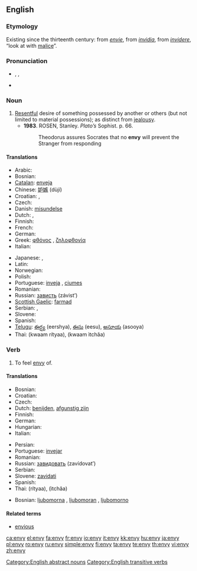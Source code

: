 ==English==

===Etymology===
Existing since the thirteenth century: from {{etyl|fro}} ''[[envie#French|envie]]'', from {{etyl|la}} ''[[invidia#Latin|invidia]]'', from ''[[invidere#Latin|invidere]]'', “look at with [[malice]]”.

===Pronunciation===
* {{a|UK}} {{enPR|ĕn'vē}}, {{IPA|/ˈɛnviː/}}, {{SAMPA|/"Envi:/}}
* {{audio|En-us-envy.ogg|Audio (US)}}

===Noun===
{{en-noun|envies|-}}

# [[resentful|Resentful]] desire of something possessed by another or others (but not limited to material possessions); as distinct from [[jealousy]].
#* '''1983'''.  ROSEN, Stanley.  ''Plato’s'' Sophist.  p. 66.
#*: Theodorus assures Socrates that no '''envy''' will prevent the Stranger from responding

====Translations====
{{trans-top|envy}}
* Arabic: {{t|ar|حسد|m|tr=Hasad}}
* Bosnian: {{t-|bs|ljubomora|f}}
* [[Catalan]]: [[enveja]] {{f}}
* Chinese: [[妒嫉]] (dùjí)
* Croatian: {{t-|hr|zavist|f|alt=závist}}, {{t-|hr|ljubomora|f|alt=ljubòmora}}
* Czech: {{t-|cs|závist|f}}
* Danish: [[misundelse]]
* Dutch: {{t+|nl|afgunst|f}}, {{t+|nl|nijd|m|alt=nĳd}}
* Finnish: {{t-|fi|kateus|m}}
* French: {{t+|fr|envie|f}}
* German: {{t+|de|Neid|m}}
* Greek: [[φθόνος]] {{m}}, [[ζηλοφθονία]] {{f}}
* Italian: {{t+|it|invidia|f}}
{{trans-mid}}
* Japanese: {{t|ja|嫉妬|tr=しっと, shitto}},  {{t|ja|ねたみ|tr=netami}}
* Latin: {{t-|la|invidia|f}}
* Norwegian: {{t+|no|misunnelse}}
* Polish: {{t+|pl|zazdrość|f}}
* Portuguese: [[inveja]] {{f}}, [[ciumes]] {{m}}
* Romanian: {{t-|ro|invidie|f}}
* Russian: [[зависть]] (závist’) {{f}}
* [[Scottish Gaelic]]: [[farmad]] {{m}}
* Serbian: {{t-|sr|zavist}}, {{t-|sr|ljubomora}}
* Slovene: {{t-|sl|zavist|f}}
* Spanish: {{t-|es|envidia|f}}
* [[Telugu]]: [[ఈర్ష్య]] (eershya), [[ఈసు]] (eesu), [[అసూయ]] (asooya)
* Thai: {{Thai|[[ความริษยา]]}} (kwaam rítyaa), {{Thai|[[ความอิจฉา]]}} (kwaam ìtchăa)
{{trans-bottom}}

===Verb===
{{en-verb|env|i|ed}}

# To feel [[envy]] of.

====Translations====
{{trans-top|to envy}}
* Bosnian: {{t-|bs|zavidjeti}}
* Croatian: {{t-|hr|zavidjeti|alt=závidjeti}}
* Czech: {{t-|cs|závidět}}
* Dutch: [[benijden|benĳden]], [[afgunstig zijn|afgunstig zĳn]]
* Finnish: {{t-|fi|kadehtia}}
* German: {{t+|de|beneiden}}
* Hungarian: {{t+|hu|irigyel}}
* Italian: {{t+|it|invidiare}}
{{trans-mid}}
* Persian: {{fa-Arab|[[حسادت ورزیدن]]}}
* Portuguese: [[invejar]]
* Romanian: {{t+|ro|invidia}}
* Russian: [[завидовать]] (zavídovat’) {{f}}
* Serbian: {{t|sr|zavideti}}
* Slovene: [[zavidati]]
* Spanish: {{t-|es|envidiar}}
* Thai: {{Thai|[[ริษยา]]}} (rítyaa), {{Thai|[[อิจฉา]]}} (ìtchăa)
{{trans-bottom}}

{{checktrans-top}}
* Bosnian: [[ljubomorna]] {{f}}, [[ljubomoran]] {{m}}, [[ljubomorno]] {{n}}
{{checktrans-bottom}}

====Related terms====
* [[envious]]

[[Category:English abstract nouns]]
[[Category:English transitive verbs]]

[[ca:envy]]
[[el:envy]]
[[fa:envy]]
[[fr:envy]]
[[io:envy]]
[[it:envy]]
[[kk:envy]]
[[hu:envy]]
[[ja:envy]]
[[pl:envy]]
[[ro:envy]]
[[ru:envy]]
[[simple:envy]]
[[fi:envy]]
[[ta:envy]]
[[te:envy]]
[[th:envy]]
[[vi:envy]]
[[zh:envy]]